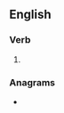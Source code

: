==English==

===Verb===
{{head|en|verb form}}

# {{en-past of|slite}}

===Anagrams===
* {{anagrams|en|a=deilst|Steidl|delist|desilt|idlest|lestid|listed|silted|stiled|telsid|tildes}}